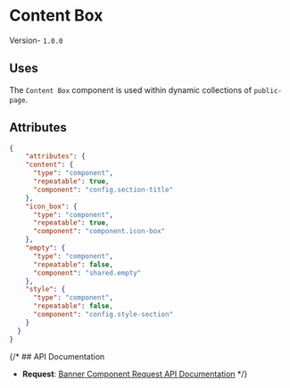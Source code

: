 

# Content Box
Version- `1.0.0`

## Uses
The `Content Box` component is used within dynamic collections of `public-page`.


## Attributes

```json
{
    "attributes": {
    "content": {
      "type": "component",
      "repeatable": true,
      "component": "config.section-title"
    },
    "icon_box": {
      "type": "component",
      "repeatable": true,
      "component": "component.icon-box"
    },
    "empty": {
      "type": "component",
      "repeatable": false,
      "component": "shared.empty"
    },
    "style": {
      "type": "component",
      "repeatable": false,
      "component": "config.style-section"
    }
  }
}
```

{/* ## API Documentation

- **Request**: [Banner Component Request API Documentation](#) */}




